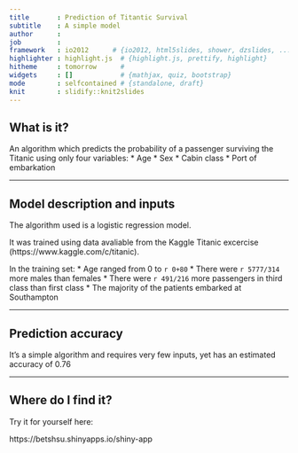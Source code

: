 ```yaml
---
title       : Prediction of Titantic Survival
subtitle    : A simple model
author      :
job         :
framework   : io2012      # {io2012, html5slides, shower, dzslides, ...}
highlighter : highlight.js  # {highlight.js, prettify, highlight}
hitheme     : tomorrow      # 
widgets     : []            # {mathjax, quiz, bootstrap}
mode        : selfcontained # {standalone, draft}
knit        : slidify::knit2slides
---
```


## What is it?

An algorithm which predicts the probability of a passenger surviving the Titanic using only 
four variables:
* Age
* Sex
* Cabin class
* Port of embarkation

---

## Model description and inputs

The algorithm used is a logistic regression model.  

It was trained using data avaliable from the Kaggle Titanic excercise (https://www.kaggle.com/c/titanic).

In the training set:
* Age ranged from 0 to `r 0+80`
* There were `r 5777/314` more males than females
* There were `r 491/216` more passengers in third class than first class
* The majority of the patients embarked at Southampton

---

## Prediction accuracy

It's a simple algorithm and requires very few inputs, yet has an estimated accuracy of 0.76

---

## Where do I find it?

Try it for yourself here:

https://betshsu.shinyapps.io/shiny-app



